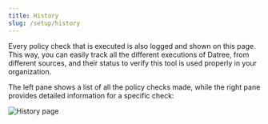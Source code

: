 ```yaml
---
title: History
slug: /setup/history
---
```


Every policy check that is executed is also logged and shown on this page. This way, you can easily track all the different executions of Datree, from different sources, and their status to verify this tool is used properly in your organization.

The left pane shows a list of all the policy checks made, while the right pane provides detailed information for a specific check:

<img src='/img/setup/history/1.png' alt='History page' />
